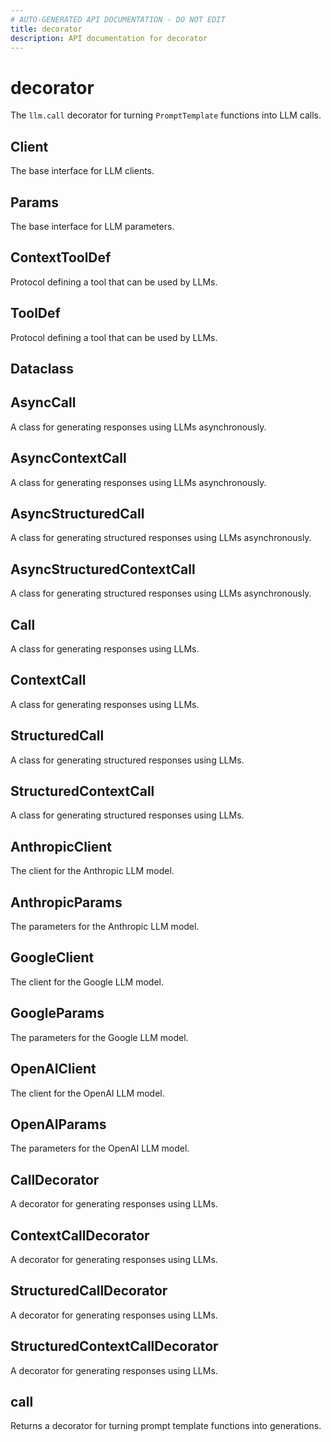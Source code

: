 ```yaml
---
# AUTO-GENERATED API DOCUMENTATION - DO NOT EDIT
title: decorator
description: API documentation for decorator
---
```


# decorator

The `llm.call` decorator for turning `PromptTemplate` functions into LLM calls.

## <ApiType type="Alias" path="calls/decorator/index" symbolName="Client" /> Client

The base interface for LLM clients.

## <ApiType type="Alias" path="calls/decorator/index" symbolName="Params" /> Params

The base interface for LLM parameters.

## <ApiType type="Alias" path="calls/decorator/index" symbolName="ContextToolDef" /> ContextToolDef

Protocol defining a tool that can be used by LLMs.

## <ApiType type="Alias" path="calls/decorator/index" symbolName="ToolDef" /> ToolDef

Protocol defining a tool that can be used by LLMs.

## <ApiType type="Alias" path="calls/decorator/index" symbolName="Dataclass" /> Dataclass

## <ApiType type="Alias" path="calls/decorator/index" symbolName="AsyncCall" /> AsyncCall

A class for generating responses using LLMs asynchronously.

## <ApiType type="Alias" path="calls/decorator/index" symbolName="AsyncContextCall" /> AsyncContextCall

A class for generating responses using LLMs asynchronously.

## <ApiType type="Alias" path="calls/decorator/index" symbolName="AsyncStructuredCall" /> AsyncStructuredCall

A class for generating structured responses using LLMs asynchronously.

## <ApiType type="Alias" path="calls/decorator/index" symbolName="AsyncStructuredContextCall" /> AsyncStructuredContextCall

A class for generating structured responses using LLMs asynchronously.

## <ApiType type="Alias" path="calls/decorator/index" symbolName="Call" /> Call

A class for generating responses using LLMs.

## <ApiType type="Alias" path="calls/decorator/index" symbolName="ContextCall" /> ContextCall

A class for generating responses using LLMs.

## <ApiType type="Alias" path="calls/decorator/index" symbolName="StructuredCall" /> StructuredCall

A class for generating structured responses using LLMs.

## <ApiType type="Alias" path="calls/decorator/index" symbolName="StructuredContextCall" /> StructuredContextCall

A class for generating structured responses using LLMs.

## <ApiType type="Alias" path="calls/decorator/index" symbolName="AnthropicClient" /> AnthropicClient

The client for the Anthropic LLM model.

## <ApiType type="Alias" path="calls/decorator/index" symbolName="AnthropicParams" /> AnthropicParams

The parameters for the Anthropic LLM model.

## <ApiType type="Alias" path="calls/decorator/index" symbolName="GoogleClient" /> GoogleClient

The client for the Google LLM model.

## <ApiType type="Alias" path="calls/decorator/index" symbolName="GoogleParams" /> GoogleParams

The parameters for the Google LLM model.

## <ApiType type="Alias" path="calls/decorator/index" symbolName="OpenAIClient" /> OpenAIClient

The client for the OpenAI LLM model.

## <ApiType type="Alias" path="calls/decorator/index" symbolName="OpenAIParams" /> OpenAIParams

The parameters for the OpenAI LLM model.

## <ApiType type="Class" path="calls/decorator/index" symbolName="CallDecorator" /> CallDecorator

A decorator for generating responses using LLMs.

## <ApiType type="Class" path="calls/decorator/index" symbolName="ContextCallDecorator" /> ContextCallDecorator

A decorator for generating responses using LLMs.

## <ApiType type="Class" path="calls/decorator/index" symbolName="StructuredCallDecorator" /> StructuredCallDecorator

A decorator for generating responses using LLMs.

## <ApiType type="Class" path="calls/decorator/index" symbolName="StructuredContextCallDecorator" /> StructuredContextCallDecorator

A decorator for generating responses using LLMs.

## <ApiType type="Function" path="calls/decorator/index" symbolName="call" /> call

Returns a decorator for turning prompt template functions into generations.

